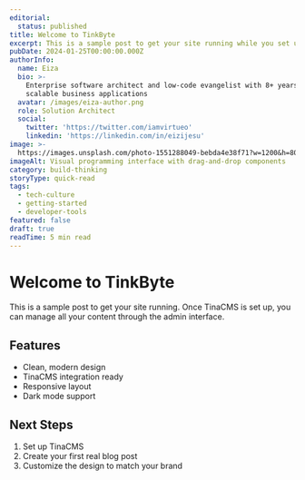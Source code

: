 ```yaml
---
editorial:
  status: published
title: Welcome to TinkByte
excerpt: This is a sample post to get your site running while you set up TinaCMS.
pubDate: 2024-01-25T00:00:00.000Z
authorInfo:
  name: Eiza
  bio: >-
    Enterprise software architect and low-code evangelist with 8+ years building
    scalable business applications
  avatar: /images/eiza-author.png
  role: Solution Architect
  social:
    twitter: 'https://twitter.com/iamvirtueo'
    linkedin: 'https://linkedin.com/in/eizijesu'
image: >-
  https://images.unsplash.com/photo-1551288049-bebda4e38f71?w=1200&h=800&fit=crop
imageAlt: Visual programming interface with drag-and-drop components
category: build-thinking
storyType: quick-read
tags:
  - tech-culture
  - getting-started
  - developer-tools
featured: false
draft: true
readTime: 5 min read
---
```


# Welcome to TinkByte

This is a sample post to get your site running. Once TinaCMS is set up, you can manage all your content through the admin interface.

## Features

* Clean, modern design
* TinaCMS integration ready
* Responsive layout
* Dark mode support

## Next Steps

1. Set up TinaCMS
2. Create your first real blog post
3. Customize the design to match your brand
